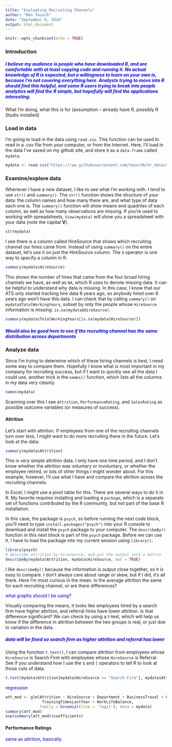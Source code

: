 ```yaml
---
title: "Evaluating Recruiting Channels"
author: "Ben Teusch"
date: "September 6, 2016"
output: html_document
---
```


```r
knitr::opts_chunk$set(echo = TRUE)
```

### Introduction
##### <span style="color:blue"> I believe my audience is people who have downloaded R, and are comfortable with at least copying code and running it. No actual knowledge of R is expected, but a willingness to learn on your own is, because I'm not covering everything here. Analysts trying to move into R should find this helpful, and some R users trying to break into people analytics will find the R simple, but hopefully will find the applications interesting.</span>
What I'm doing, what this is for (assumption -- already have R, possibly R Studio installed)

### Load in data
I'm going to load in the data using `read.csv`. This function can be used to read in a .csv file from your computer, or from the Internet. Here, I'll load in the data I've saved on my github site, and store it as a `data.frame` called `mydata`.
```r
mydata <- read.csv("https://raw.githubusercontent.com/teuschb/hr_data/master/datasets/recruitment_evaluation_data.csv")
```

### Examine/explore data
Whenever I have a new dataset, I like to see what I'm working with. I tend to use `str()` and `summary()`. The  `str()` function shows the structure of your data: the column names and how many there are, and what type of data each one is. The `summary()` function will show means and quadriles of each column, as well as how many observations are missing. If you're used to working with spreadsheets, `View(mydata)` will show you a spreadsheet with your data (note the capital **V**).

```r
str(mydata)
```

I see there is a column called HireSource that shows which recruiting channel our hires came from. Instead of using `summary()` on the entire dataset, let's use it on just the HireSource column. The `$` operator is one way to specify a column in R.

```r
summary(mydata$HireSource)
```

This shows the number of hires that came from the four broad hiring channels we have, as well as `NA`, which R uses to denote missing data. It can be helpful to understand why data is missing. In this case, I know that our ATS only started tracking hire data 6 years ago, so anybody hired over 6 years ago won't have this data. I can check that by calling `summary()` on `mydata$TotalWorkingYears`, subset by only the people whose `HireSource` information is missing: `is.na(mydata$HireSource)`.

```r
summary(mydata$TotalWorkingYears[is.na(mydata$HireSource)])
```

##### <span style="color:blue">Would also be good here to see if the recruiting channel has the same distribution across departments</span>


### Analyze data
Since I'm trying to determine which of these hiring channels is best, I need some way to compare them. Hopefully I know what is most important in my company for recruiting success, but if I want to quickly see all the data I could use, another trick is the `names()` function, which lists all the columns in my data very cleanly.

```r
names(mydata)
```

Scanning over this I see `Attrition`, `PerformanceRating`, and `SalesRating` as possible outcome variables (or measures of success). 

#### Attrition
Let's start with attrition. If employees from one of the recruiting channels turn over less, I might want to do more recruiting there in the future. Let's look at the data:

```r
summary(mydata$Attrition)
```

This is very simple attrition data. I only have one time period, and I don't know whether the attrition was voluntary or involuntary, or whether the employee retired, or lots of other things I might wonder about. For this example, however, I'll use what I have and compare the attrition across the recruiting channels.

In Excel, I might use a pivot table for this. There are several ways to do it in R. My favorite requires installing and loading a `package`, which is a separate set of functions contributed by the R community, but not part of the base R installation.

In this case, the package is `psych`, so before running the next code block, you'll need to type `install.packages("psych")` into your R console to download and install the `psych` package to your computer. The `describeBy()` function in this next block is part of the `psych` package. Before we can use it, I have to load the package into my current session using `library()`.

```r
library(psych)
# describe attrition by hiresource, and put the output into a matrix
describeBy(mydata$Attrition, mydata$HireSource, mat = TRUE)  
```

I like `describeBy()` because the information is output close together, so it is easy to compare. I don't always care about range or skew, but if I did, it's all there. Here I'm most curious in the mean. Is the average attrition the same for each recruiting channel, or are there differences?

<span style="color:blue">what graphs should I be using?</span>

Visually comparing the means, it looks like employees hired by a search firm have higher attrition, and referral hires have lower attrition. Is that difference significant? We can check by using a t-test, which will help us know if the difference in attrition between the two groups is real, or just due to variation in the data.

##### <span style="color:blue">data will be fixed so search firm as higher attrition and referral has lower</span>

Using the function `t.test()`, I can compare attrition from employees whose `HireSource` is Search Firm with employees whose `HireSource` is Referral. See if you understand how I use the `$` and `[` operators to tell R to look at those cuts of data.

```r
t.test(mydata$Attrition[mydata$HireSource == "Search Firm"], mydata$Attrition[mydata$HireSource == "Referral"])
```

<span style="color:blue">regression</span>

```r
att_mod <- glm(Attrition ~ HireSource + Department + BusinessTravel + OverTime + YearsAtCompany +
                TrainingTimesLastYear + WorkLifeBalance,
               family = binomial(link = 'logit'), data = mydata)
summary(att_mod)
exp(summary(att_mod)$coefficients)
```



#### Performance Ratings

<span style="color:blue">same as attrition, basically</span>